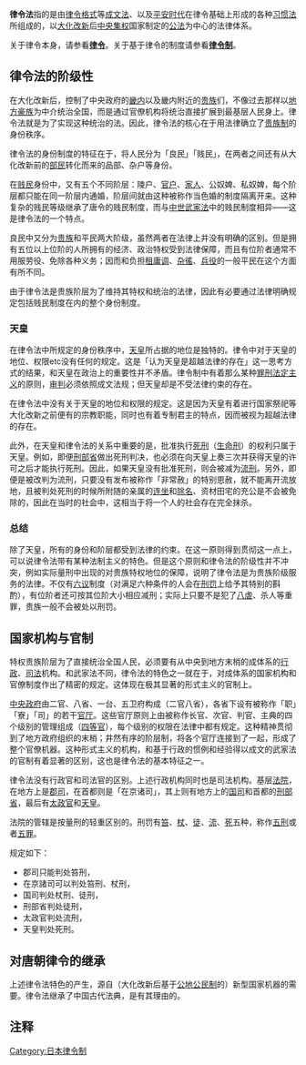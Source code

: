 {{expand|time=2015-09-25T09:02:55+00:00}}
{{unreferenced|time=2015-09-25T09:02:55+00:00}}
'''律令法'''指的是由[[律令|律令]][[格式|格式]]等[[成文法|成文法]]、以及[[平安时代|平安时代]]在律令基础上形成的各种[[习惯法|习惯法]]所组成的，以[[大化改新|大化改新]]后[[中央集权|中央集权]]国家制定的[[公法|公法]]为中心的法律体系。

关于律令本身，请参看'''[[律令|律令]]'''。关于基于律令的制度请参看'''[[律令制|律令制]]'''。

== 律令法的阶级性 ==
在大化改新后，控制了中央政府的[[五畿七道|畿内]]以及畿内附近的[[贵族|贵族]]们，不像过去那样以[[豪族|地方豪族]]为中介统治全国，而是通过官僚机构将统治直接扩展到最基层人民身上。律令法就是为了实现这种统治的法。因此，律令法的核心在于用法律确立了[[贵族制|贵族制]]的身份秩序。

律令法的身份制度的特征在于，将人民分为「良民」「贱民」，在两者之间还有从大化改新前的[[部民|部民]]转化而来的品部、杂户等身份。

在[[贱民|贱民]]身份中，又有五个不同阶层：陵户、[[官户|官户]]、[[家人|家人]]、公奴婢、私奴婢，每个阶层都只能在同一阶层内通婚，阶层间就由这种被称作当色婚的制度隔离开来。这种复杂的贱民等级继承了唐令的贱民制度，而与[[中世|中世]][[武家法|武家法]]中的贱民制度相异——这是律令法的一个特点。

良民中又分为[[贵族|贵族]]和平民两大阶级，虽然两者在法律上并没有明确的区别。但是拥有五位以上位阶的人所拥有的经济、政治特权受到法律保障，而且有位阶者通常不用服劳役、免除各种义务；因而和负担[[租庸调|租庸调]]、[[杂徭|杂徭]]、[[兵役|兵役]]的一般平民在这个方面有所不同。

由于律令法是贵族阶层为了维持其特权和统治的法律，因此有必要通过法律明确规定包括贱民制度在内的整个身份制度。

=== 天皇 ===
在律令法中所规定的身份秩序中，[[天皇|天皇]]所占据的地位是独特的。律令中对于天皇的地位、权限etc没有任何的规定。这是「认为天皇是超越法律的存在」这一思考方式的结果，和天皇在政治上的重要性并不矛盾。律令制中有着那么某种[[罪刑法定主义|罪刑法定主义]]的原则，[[审判|审判]]必须依照成文法规；但天皇却是不受法律约束的存在。

在律令法中没有关于天皇的地位和权限的规定。这是因为天皇有着进行国家祭祀等大化改新之前便有的宗教职能，同时也有着专制君主的特点，因而被视为超越法律的存在。

此外，在天皇和律令法的关系中重要的是，批准执行[[死刑|死刑]]（[[生命刑|生命刑]]）的权利只属于天皇。例如，即便[[刑部省|刑部省]]做出死刑判决，也必须在向天皇上奏三次并获得天皇的许可之后才能执行死刑。因此，如果天皇没有批准死刑，则会被减为[[流刑|流刑]]。另外，即便是被改判为流刑，只要没有发布被称作「非常赦」的特别恩赦，就不能离开流放地，且被判处死刑的时候所附随的亲属的[[连坐|连坐]]和[[除名|除名]]、资材田宅的充公是不会被免除的，因此在当时的社会中，这相当于将一个人的社会存在完全抹杀。

=== 总结 ===
除了天皇，所有的身份和阶层都受到法律的约束。在这一原则得到贯彻这一点上，可以说律令法带有某种法制主义的特色。但是这个原则和律令法的阶级性并不冲突，例如实际量刑中出现的对贵族特权地位的保障，说明了律令法是为贵族阶级服务的法律。不仅有[[六议|六议]]制度（对满足六种条件的人会在[[刑罚|刑罚]]上给予其特别的斟酌），有位阶者还可按其位阶大小相应减刑；实际上只要不是犯了[[八虐|八虐]]、杀人等重罪，贵族一般不会被处以刑罚。

== 国家机构与官制 ==
特权贵族阶层为了直接统治全国人民，必须要有从中央到地方末梢的成体系的[[行政|行政]]、[[司法|司法]]机构。和武家法不同，律令法的特色之一就在于，对成体系的国家机构和官僚制度作出了精密的规定。这体现在极其显著的形式主义的官制上。

[[中央政府|中央政府]]由二官、八省、一台、五卫府构成（二官八省），各省下设有被称作「职」「寮」「司」的若干[[官厅|官厅]]。这些官厅原则上由被称作长官、次官、判官、主典的四个级别的管理组成（[[四等官|四等官]]），每个级别的权限在法律中都有规定。这种精神贯彻到了地方政府组织的末梢；井然有序的阶层制，将各个官厅连接到了一起，形成了整个官僚机器。这种形式主义的机构，和基于行政的惯例和经验得以成文的武家法的官制有着显著的区别，这也是律令法的基本特征之一。

律令法没有行政官和司法官的区别。上述行政机构同时也是司法机构。基层[[法院|法院]]，在地方上是[[郡司|郡司]]，在首都则是「在京诸司」，其上则有地方上的[[国司|国司]]和首都的[[刑部省|刑部省]]，最后有[[太政官|太政官]]和[[天皇|天皇]]。

法院的管辖是按量刑的轻重区别的。刑罚有[[笞刑|笞]]、[[杖刑|杖]]、[[徒刑|徒]]、[[流刑|流]]、[[死刑|死]]五种，称作[[五刑|五刑]]或者[[五刑|五罪]]。

规定如下：
*郡司只能判处笞刑，
*在京諸司可以判处笞刑、杖刑，
*国司判处杖刑、徒刑，
*刑部省判处徒刑，
*太政官判处流刑，
*天皇判处死刑。

== 对唐朝律令的继承 ==
上述律令法特色的产生，源自（大化改新后基于[[公地公民制|公地公民制]]的）新型国家机器的需要。律令法继承了中国古代法典{{notetag|[[商鞅|商鞅]]、[[申不害|申不害]]等人提出了法家思想。后来韩非集法家思想之大成，写成了《[[韩非子|韩非子]]》。在战国时代列国为了求生存而互相争斗的过程中，君主专制制度得以建立，后来发展到唐代便形成了《[[唐律疏议|唐律疏议]]》。}}，是有其理由的。

== 注释 ==
<!-- 請使用 {{notetag| }}標註 -->
{{notefoot}}

[[Category:日本律令制|Category:日本律令制]]